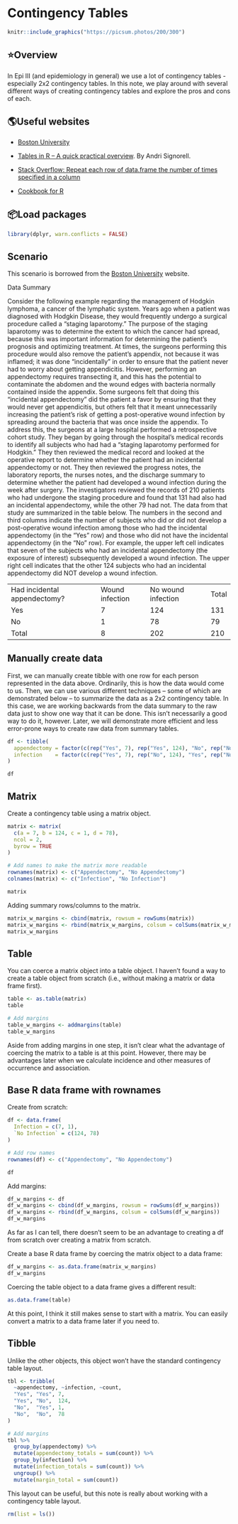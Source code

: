 # Contingency Tables

<!--
Don't forget to add code for converting from a contingency table back into raw data. See the useful websites below. 
-->

```r
knitr::include_graphics("https://picsum.photos/200/300")
```

## ⭐️Overview

In Epi III (and epidemiology in general) we use a lot of contingency tables - especially 2x2 contingency tables. In this note, we play around with several different ways of creating contingency tables and explore the pros and cons of each.


## 🌎Useful websites

* [Boston University](https://sphweb.bumc.bu.edu/otlt/mph-modules/ep/ep713_association/ep713_association_print.html)

* [Tables in R – A quick practical overview](https://cran.r-project.org/web/packages/DescTools/vignettes/TablesInR.pdf). By Andri Signorell.

* [Stack Overflow: Repeat each row of data.frame the number of times specified in a column](https://stackoverflow.com/questions/2894775/repeat-each-row-of-data-frame-the-number-of-times-specified-in-a-column)

* [Cookbook for R](https://www.bookstack.cn/read/cookbook-r-en/781d02230715aca4.md)


## 📦Load packages

```r
library(dplyr, warn.conflicts = FALSE)
```


## Scenario

This scenario is borrowed from the [Boston University](https://sphweb.bumc.bu.edu/otlt/mph-modules/ep/ep713_association/ep713_association_print.html) website. 

Data Summary

Consider the following example regarding the management of Hodgkin lymphoma, a cancer of the lymphatic system. Years ago when a patient was diagnosed with Hodgkin Disease, they would frequently undergo a surgical procedure called a "staging laparotomy." The purpose of the staging laparotomy was to determine the extent to which the cancer had spread, because this was important information for determining the patient's prognosis and optimizing treatment. At times, the surgeons performing this procedure would also remove the patient's appendix, not because it was inflamed; it was done "incidentally" in order to ensure that the patient never had to worry about getting appendicitis. However, performing an appendectomy requires transecting it, and this has the potential to contaminate the abdomen and the wound edges with bacteria normally contained inside the appendix. Some surgeons felt that doing this "incidental appendectomy" did the patient a favor by ensuring that they would never get appendicitis, but others felt that it meant unnecessarily increasing the patient's risk of getting a post-operative wound infection by spreading around the bacteria that was once inside the appendix. To address this, the surgeons at a large hospital performed a retrospective cohort study. They began by going through the hospital's medical records to identify all subjects who had had a "staging laparotomy performed for Hodgkin." They then reviewed the medical record and looked at the operative report to determine whether the patient had an incidental appendectomy or not. They then reviewed the progress notes, the laboratory reports, the nurses notes, and the discharge summary to determine whether the patient had developed a wound infection during the week after surgery. The investigators reviewed the records of 210 patients who had undergone the staging procedure and found that 131 had also had an incidental appendectomy, while the other 79 had not. The data from that study are summarized in the table below. The numbers in the second and third columns indicate the number of subjects who did or did not develop a post-operative wound infection among those who had the incidental appendectomy (in the "Yes" row) and those who did not have the incidental appendectomy (in the "No" row). For example, the upper left cell indicates that seven of the subjects who had an incidental appendectomy (the exposure of interest) subsequently developed a wound infection. The upper right cell indicates that the other 124 subjects who had an incidental appendectomy did NOT develop a wound infection.

|                              |                 |                    |       |
|------------------------------|-----------------|--------------------|-------|
| Had incidental appendectomy? | Wound infection | No wound infection | Total |
| Yes                          | 7               | 124                | 131   |
| No                           | 1               | 78                 | 79    |
| Total                        | 8               | 202                | 210   |


## Manually create data

First, we can manually create tibble with one row for each person represented in the data above. Ordinarily, this is how the data would come to us. Then, we can use various different techniques -- some of which are demonstrated below -- to summarize the data as a 2x2 contingency table. In this case, we are working backwards from the data summary to the raw data just to show one way that it can be done. This isn't necessarily a good way to do it, however. Later, we will demonstrate more efficient and less error-prone ways to create raw data from summary tables. 

```r
df <- tibble(
  appendectomy = factor(c(rep("Yes", 7), rep("Yes", 124), "No", rep("No", 78))),
  infection    = factor(c(rep("Yes", 7), rep("No", 124), "Yes", rep("No", 78)))
)

df
```

## Matrix

Create a contingency table using a matrix object. 

```r
matrix <- matrix(
  c(a = 7, b = 124, c = 1, d = 78),
  ncol = 2,
  byrow = TRUE
)

# Add names to make the matrix more readable
rownames(matrix) <- c("Appendectomy", "No Appendectomy")
colnames(matrix) <- c("Infection", "No Infection")

matrix
```

Adding summary rows/columns to the matrix.

```r
matrix_w_margins <- cbind(matrix, rowsum = rowSums(matrix))
matrix_w_margins <- rbind(matrix_w_margins, colsum = colSums(matrix_w_margins))
matrix_w_margins
```

## Table

You can coerce a matrix object into a table object. I haven't found a way to create a table object from scratch (i.e., without making a matrix or data frame first).

```r
table <- as.table(matrix)
table
```

```r
# Add margins
table_w_margins <- addmargins(table)
table_w_margins
```

Aside from adding margins in one step, it isn't clear what the advantage of coercing the matrix to a table is at this point. However, there may be advantages later when we calculate incidence and other measures of occurrence and association. 

## Base R data frame with rownames

Create from scratch:

```r
df <- data.frame(
  Infection = c(7, 1),
  `No Infection` = c(124, 78)
)

# Add row names
rownames(df) <- c("Appendectomy", "No Appendectomy")

df
```

Add margins:

```r
df_w_margins <- df
df_w_margins <- cbind(df_w_margins, rowsum = rowSums(df_w_margins))
df_w_margins <- rbind(df_w_margins, colsum = colSums(df_w_margins))
df_w_margins
```

As far as I can tell, there doesn't seem to be an advantage to creating a df from scratch over creating a matrix from scratch. 

Create a base R data frame by coercing the matrix object to a data frame:

```r
df_w_margins <- as.data.frame(matrix_w_margins)
df_w_margins
```

Coercing the table object to a data frame gives a different result:

```r
as.data.frame(table)
```

At this point, I think it still makes sense to start with a matrix. You can easily convert a matrix to a data frame later if you need to. 

## Tibble

Unlike the other objects, this object won't have the standard contingency table layout. 

```r
tbl <- tribble(
  ~appendectomy, ~infection, ~count,
  "Yes", "Yes", 7,
  "Yes", "No",  124,
  "No",  "Yes", 1,
  "No",  "No",  78
)

# Add margins
tbl %>% 
  group_by(appendectomy) %>% 
  mutate(appendectomy_totals = sum(count)) %>% 
  group_by(infection) %>% 
  mutate(infection_totals = sum(count)) %>% 
  ungroup() %>% 
  mutate(margin_total = sum(count))
```

This layout can be useful, but this note is really about working with a contingency table layout. 

<!--
Clean up and add session info
-->

```r
rm(list = ls())
```


